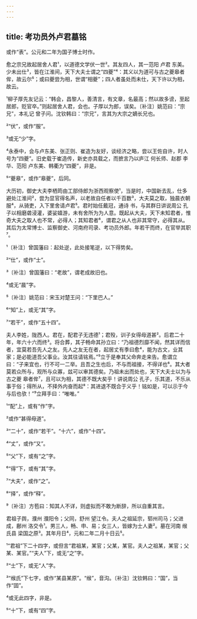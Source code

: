 ```yaml
---
---
---
```

title: 考功员外卢君墓铭
---







或作“表”。公元和二年为国子博士时作。

愈之宗兄故起居舍人君¹，以道德文学伏一世²。其友四人，其一范阳 卢君 东美。少未出仕³，皆在江淮间，天下大夫士谓之“四夔”⁴：其义以为道可与古之夔皋者侔，故云尔⁵；或曰夔尝为相，世谓“相夔”；四人者虽处而未仕，天下许以为相，故云。

¹柳子厚先友记云：“韩会，昌黎人，善清言，有文章，名最高；然以故多谤，至起居郎，贬官卒。”则起居舍人君，会也。子厚以为郎，误矣。〔补注〕姚范曰：“宗兄”，本礼记 曾子问。沈钦韩曰：“宗兄”，言其为大宗之嫡长兄也。

²“伏”，或作“服”。

³或无“少”字。

⁴永泰中，会与卢东美、张正则、崔造为友好，谈经济之略，尝以王佐自许，时人号为“四夔”。旧史载于崔造传，新史亦具载之，而摭言乃以庐江 何长师、赵郡 李华、范阳 卢东美、韩衢为“四夔”，非是。

⁵“夔皋”，或作“皋夔”，后同。

大历初，御史大夫李栖筠由工部侍郎为浙西观察使¹，当是时，中国新去乱，仕多避处江淮间²，尝为显官得名声，以老故自任者以千百数³，大夫莫之取，独晨衣朝服⁴，从骑吏，入下里舍请卢君⁵。君时始任戴冠，通诗 书，与其群日讲说周公 孔子以相磨砻浸灌，婆娑嬉游，未有舍所为为人意。既起从大夫，天下未知君者，惟奇大夫之取人也不常，必得人；其知君者⁶，谓君之从人也非其常守，必得其从。其后为太常博士、监察御史、河南府司录、考功员外郎。年若干而终，在官举其职⁷。

¹〔补注〕曾国藩曰：起处逆，此处接笔逆，以下得势矣。

²“仕”，或作“士”。

³〔补注〕曾国藩曰：“老故”，谓老成故旧也。

⁴或无“晨”字。

⁵〔补注〕姚范曰：宋玉对楚王问：“下里巴人。”

⁶“知”上，或无“其”字。

⁷“若干”，或作“五十四”。

夫人李姓，陇西人。君在，配君子无违德¹；君殁，训子女得母道甚²。后君二十年，年六十六而终³。将合葬，其子畅命其孙立曰：“乃祖德烈靡不闻，然其详而信者，宜莫若吾先人之友。先人之友无在者，起居丈有季曰愈⁴，能为古文，业其家；是必能道吾父事业。汝其往请铭焉。”⁵立于是奉其父命奔走来告。愈谓立曰：“子来宜也，行不可一二举。且吾之生也后，不与而祖接，不得详也⁶。其大者莫若众所与，观所与众寡，兹可以审其德矣。乃祖未出而处也，天下大夫士以为与古之夔 皋者侔⁷，且可以为相，其德不既大矣乎！讲说周公 孔子，乐其道，不乐从事于俗；得所从，不择外内奋而起⁸：其进退不既合于义乎！铭如是，可以示于今与后也欤！”⁹立拜手曰：“唯唯。”

¹“配”上，或有“作”字。

²或作“甚得母道”。

³“二十”，或作“若干”。“十六”，或作“十四”。

⁴“丈”，或作“又”。

⁵“父”下，或有“之”字。

⁶“得”下，或有“其”字。

⁷“大夫”，或作“之”。

⁸“择”，或作“释”。

⁹〔补注〕方苞曰：知其人不详，则虚拟而不敢为断辞，所以自重其言。

君祖子舆，濮州 濮阳令；父同，舒州 望江令。夫人之祖延宗，郓州司马；父进成，鄜州 洛交令¹。男三人，畅、申、易；女三人，皆嫁为士人妻²。墓在河南 缑氏县 梁国之原³。其年月日⁴，元和二年二月十日云⁵。

¹“君祖”下二十四字，或但言“君祖某，某官；父某，某官。夫人之祖某，某官；父某、某官。”“夫人”下，或无“之”字。

²“士”下，或无“人”字。

³“缑氏”下七字，或作“某县某原”。“缑”，音沟。〔补注〕沈钦韩曰：“国”，当作“固”。

⁴或无此四字，非是。

⁵“十”下，或有“四”字。